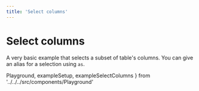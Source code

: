 ```yaml
---
title: 'Select columns'
---
```


# Select columns

A very basic example that selects a subset of table's columns. You can give an alias
for a selection using `as`.

  Playground,
  exampleSetup,
  exampleSelectColumns
} from '../../../src/components/Playground'

<Playground code={exampleSelectColumns} setupCode={exampleSetup} />
